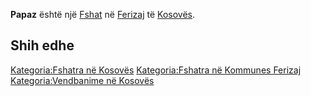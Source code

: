 {{Fshat në Kosovës
 | Emri                = Papaz
| sqi_N_name = Papaz
| sqi_N_FULL_NAME_RO = Papaz
| sqi_N_FULL_NAME_ND_RO = Papaz
| sqi_N_SORT_NAME_RG = PAPAZ
| sqi_N_FULL_NAME_RG = Papaz
| sqi_N_FULL_NAME_ND_RG = Papaz
| srp_N_name = Papaz
| srp_N_FULL_NAME_RO = Papaz
| srp_N_FULL_NAME_ND_RO = Papaz
| srp_N_SORT_NAME_RG = PAPAZ
| srp_N_FULL_NAME_RG = Papaz
| srp_N_FULL_NAME_ND_RG = Papaz
| srp_NS_name = Папаз
| srp_NS_FULL_NAME_RO = Папаз
| srp_NS_FULL_NAME_ND_RO = Папаз
| srp_NS_SORT_NAME_RG = ПАПАЗ
| srp_NS_FULL_NAME_RG = Папаз
| srp_NS_FULL_NAME_ND_RG = Папаз
| std_V_name = Pepaz
| std_V_FULL_NAME_RO = Pepaz
| std_V_FULL_NAME_ND_RO = Pepaz
| std_V_SORT_NAME_RG = PEPAZ
| std_V_FULL_NAME_RG = Pepaz
| std_V_FULL_NAME_ND_RG = Pepaz

 | Emri (Rasa dhanore) = 
 | Figura              = 
 | Shteti              = Kosovo
 | Komuna              = Ferizaj
 | Kodi postar         = 
 | Sipërfaqja          = 

 | Popullsia           = 

 | Regj. i popullsisë  = 
 | Dend. e popullsisë  = 
 | Faqja zyrtare       = 
 <!--- Koordinatat ----> 
 | Gjerësia            = 42.372222
 | Gjatësia            = 20.931944
 | Lartësia            = 
}}
'''Papaz''' është një [[Fshat]] në [[Ferizaj]] të [[Kosovës]].

<!-- == Gjeografia == -->
<!-- == Historia == -->
<!-- == Demografia == -->
== Shih edhe ==
{{Komuna Ferizaj}}
{{Kosovo-Administrata-Cung}}

[[Kategoria:Fshatra në Kosovës]]
[[Kategoria:Fshatra në Kommunes Ferizaj]]
[[Kategoria:Vendbanime në Kosovës]]